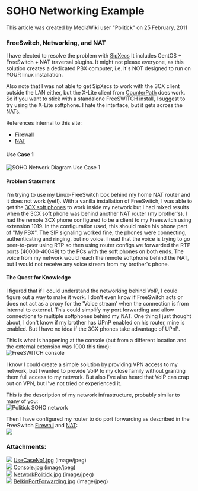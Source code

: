 
# SOHO Networking Example 



This article was created by MediaWiki user "Politick" on 25 February, 2011

### **FreeSwitch, Networking, and NAT**

I have elected to resolve the problem with [SipXecs](http://www.sipfoundry.org/downloads) It includes CentOS + FreeSwitch + NAT traversal plugins. It might not please everyone, as this solution creates a dedicated PBX computer, i.e. it's NOT designed to run on YOUR linux installation.

Also note that I was not able to get SipXecs to work with the 3CX client outside the LAN either, but the X-Lite client from [CounterPath](http://www.counterpath.com/x-lite.html) does work.  
So if you want to stick with a standalone FreeSWITCH install, I suggest to try using the X-Lite softphone. I hate the interface, but it gets across the NATs.

References internal to this site:

* [Firewall](./Firewall_1048908.mdx#about)
* [NAT](./NAT_6587473.mdx#about)

#### Use Case 1  
![SOHO Network Diagram Use Case 1](/attachments/1048641/2162693.jpg "SOHO Network Diagram Use Case 1")

#### Problem Statement

I'm trying to use my Linux-FreeSwitch box behind my home NAT router and it does not work (yet!). With a vanilla installation of FreeSwitch, I was able to get the [3CX soft phones](http://www.3cx.com/VOIP/voip-phone.html) to work inside my network but I had mixed results when the 3CX soft phone was behind another NAT router (my brother's). I had the remote 3CX phone configured to be a client to my Freeswitch using extension 1019\. In the configuration used, this should make his phone part of "My PBX". The SIP signaling worked fine, the phones were connecting, authenticating and ringing, but no voice. I read that the voice is trying to go peer-to-peer using RTP so then using router configs we forwarded the RTP ports (40000-40049) to the PCs with the soft phones on both ends. The voice from my network would reach the remote softphone behind the NAT, but I would not receive any voice stream from my brother's phone.

#### The Quest for Knowledge

I figured that if I could understand the networking behind VoIP, I could figure out a way to make it work. I don't even know if FreeSwitch acts or does not act as a proxy for the 'Voice stream' when the connection is from internal to external. This could simplify my port forwarding and allow connections to multiple softphones behind my NAT. One thing I just thought about, I don't know if my brother has UPnP enabled on his router, mine is enabled. But I have no idea if the 3CX phones take advantage of UPnP.

This is what is happening at the console (but from a different location and the external extension was 1000 this time):  
![FreeSWITCH console](/attachments/1048641/2162694.jpg "FreeSWITCH console")

I know I could create a simple solution by providing VPN access to my network, but I wanted to provide VoIP to my close family without granting them full access to my network. But also I've also heard that VoIP can crap out on VPN, but I've not tried or experienced it.

This is the description of my network infrastructure, probably similar to many of you:   
![Politick SOHO network](/attachments/1048641/2162695.jpg "Politick SOHO network")
  
  
Then I have configured my router to do port forwarding as described in the FreeSwitch [Firewall](./Firewall_1048908.mdx#about) and [NAT](./NAT_6587473.mdx#about):  
![](/attachments/1048641/2162696.jpg)

### Attachments:

![](/images/icons/bullet_blue.gif) [UseCaseNo1.jpg](/attachments/1048641/2162693.jpg) (image/jpeg)  
![](/images/icons/bullet_blue.gif) [Console.jpg](/attachments/1048641/2162694.jpg) (image/jpeg)  
![](/images/icons/bullet_blue.gif) [NetworkPolitick.jpg](/attachments/1048641/2162695.jpg) (image/jpeg)  
![](/images/icons/bullet_blue.gif) [BelkinPortForwarding.jpg](/attachments/1048641/2162696.jpg) (image/jpeg)  


